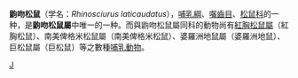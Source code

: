 {{Speciesbox 
| taxon = Rhinosciurus laticaudatus
| authority = Müller，1840
| status = NT
| status_system = iucn3.1
| image = Rhinosciurus laticaudatus - Museo Civico di Storia Naturale Giacomo Doria - Genoa, Italy - DSC02804.JPG
}}
'''鼩吻松鼠'''（学名：''Rhinosciurus laticaudatus''），[[哺乳綱|哺乳綱]]、[[囓齒目|囓齒目]]、[[松鼠科|松鼠科]]的一种，是'''鼩吻松鼠屬'''中唯一的一种。而與鼩吻松鼠屬同科的動物尚有[[紅胸松鼠屬|紅胸松鼠屬]]（紅胸松鼠）、南美俾格米松鼠屬（南美俾格米松鼠）、婆羅洲地鼠屬（婆羅洲地鼠）、巨松鼠屬（巨松鼠）等之數種[[哺乳動物|哺乳動物]]。

{{Taxonbar|from=Q1762287}}

[[Category:鼩吻松鼠屬|J]]